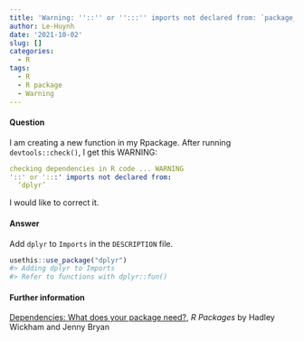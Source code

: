 ```yaml
---
title: 'Warning: ''::'' or '':::'' imports not declared from: `package_name`'
author: Le-Huynh
date: '2021-10-02'
slug: []
categories:
  - R
tags:
  - R
  - R package
  - Warning
---
```

#### Question
I am creating a new function in my Rpackage. 
After running `devtools::check()`, I get this WARNING:  

```yaml
checking dependencies in R code ... WARNING
'::' or ':::' imports not declared from:
  ‘dplyr’ 
```

I would like to correct it.  

#### Answer
Add `dplyr` to `Imports` in the `DESCRIPTION` file.  

```r
usethis::use_package("dplyr")
#> Adding dplyr to Imports
#> Refer to functions with dplyr::fun()
```

#### Further information
[Dependencies: What does your package need?](https://r-pkgs.org/description.html#dependencies), 
_R Packages_ by  Hadley Wickham and Jenny Bryan  


